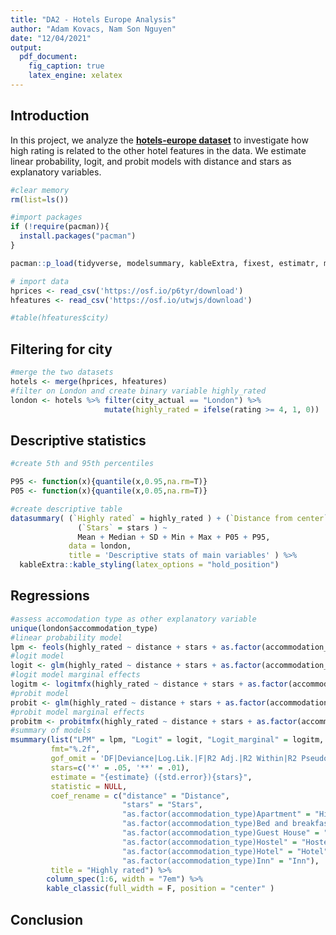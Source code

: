 ```yaml
---
title: "DA2 - Hotels Europe Analysis"
author: "Adam Kovacs, Nam Son Nguyen"
date: "12/04/2021"
output: 
  pdf_document:
    fig_caption: true
    latex_engine: xelatex
---
```


## Introduction

In this project, we analyze the [**hotels-europe dataset**](https://osf.io/r6uqb/) to investigate how high rating is related to the other hotel features in the data. We estimate linear probability, logit, and probit models with distance and stars as explanatory variables. 

```r
#clear memory
rm(list=ls())

#import packages
if (!require(pacman)){
  install.packages("pacman")
}

pacman::p_load(tidyverse, modelsummary, kableExtra, fixest, estimatr, mfx)

# import data
hprices <- read_csv('https://osf.io/p6tyr/download')
hfeatures <- read_csv('https://osf.io/utwjs/download')

#table(hfeatures$city)

```

## Filtering for city

```r
#merge the two datasets
hotels <- merge(hprices, hfeatures)
#filter on London and create binary variable highly_rated
london <- hotels %>% filter(city_actual == "London") %>% 
                     mutate(highly_rated = ifelse(rating >= 4, 1, 0))

```

## Descriptive statistics


```r

#create 5th and 95th percentiles

P95 <- function(x){quantile(x,0.95,na.rm=T)}
P05 <- function(x){quantile(x,0.05,na.rm=T)}

#create descriptive table
datasummary( (`Highly rated` = highly_rated ) + (`Distance from center` = distance ) + 
               (`Stars` = stars ) ~
               Mean + Median + SD + Min + Max + P05 + P95, 
             data = london,
             title = 'Descriptive stats of main variables' ) %>% 
  kableExtra::kable_styling(latex_options = "hold_position")

```

## Regressions

```r
#assess accomodation type as other explanatory variable
unique(london$accommodation_type)
#linear probability model
lpm <- feols(highly_rated ~ distance + stars + as.factor(accommodation_type), data=london, vcov = 'hetero')
#logit model
logit <- glm(highly_rated ~ distance + stars + as.factor(accommodation_type), data=london, family = "binomial")
#logit model marginal effects
logitm <- logitmfx(highly_rated ~ distance + stars + as.factor(accommodation_type), data=london, atmean = F, robust = T)
#probit model
probit <- glm(highly_rated ~ distance + stars + as.factor(accommodation_type), data=london, family = binomial(link = "probit"))
#probit model marginal effects
probitm <- probitmfx(highly_rated ~ distance + stars + as.factor(accommodation_type), data=london, atmean = F, robust = T)
#summary of models
msummary(list("LPM" = lpm, "Logit" = logit, "Logit_marginal" = logitm, "Probit" =  probit, "Probit_marginal" = probitm),
         fmt="%.2f",
         gof_omit = 'DF|Deviance|Log.Lik.|F|R2 Adj.|R2 Within|R2 Pseudo|R2',
         stars=c('*' = .05, '**' = .01),
         estimate = "{estimate} ({std.error}){stars}",
         statistic = NULL,
         coef_rename = c("distance" = "Distance",
                         "stars" = "Stars",
                         "as.factor(accommodation_type)Apartment" = "High school graduate",
                         "as.factor(accommodation_type)Bed and breakfast" = "College no degree",
                         "as.factor(accommodation_type)Guest House" = "Guest House",
                         "as.factor(accommodation_type)Hostel" = "Hostel",
                         "as.factor(accommodation_type)Hotel" = "Hotel",
                         "as.factor(accommodation_type)Inn" = "Inn"),
         title = "Highly rated") %>% 
        column_spec(1:6, width = "7em") %>%
        kable_classic(full_width = F, position = "center" )

```
## Conclusion

